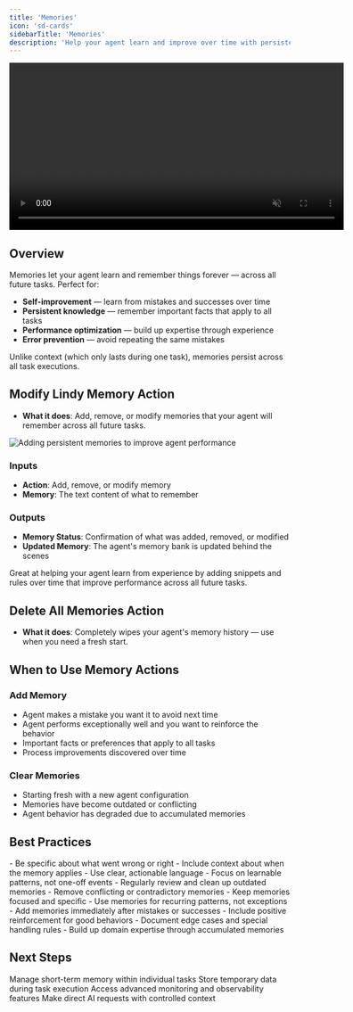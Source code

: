 ```yaml
---
title: 'Memories'
icon: 'sd-cards'
sidebarTitle: 'Memories'
description: 'Help your agent learn and improve over time with persistent memories that last across all tasks'
---
```


<div style={{ display: 'flex', justifyContent: 'center', margin: '2rem 0' }}>
  <div className="video-card">
    <video
      src="https://lindy-docs-content.nyc3.digitaloceanspaces.com/Human%20in%20Loop.mp4"
      width="600"
      autoPlay
      muted
      loop
      playsInline
      style={{ display: 'block', width: '100%', borderRadius: '16px' }}
    />
  </div>
</div>

## Overview

Memories let your agent learn and remember things forever — across all future tasks. Perfect for:

- **Self-improvement** — learn from mistakes and successes over time
- **Persistent knowledge** — remember important facts that apply to all tasks
- **Performance optimization** — build up expertise through experience
- **Error prevention** — avoid repeating the same mistakes

Unlike context (which only lasts during one task), memories persist across all task executions.

## Modify Lindy Memory Action

- **What it does**: Add, remove, or modify memories that your agent will remember across all future tasks.

<Frame>
  <img src="/lindy-brand-assets/modify-memory.png" alt="Adding persistent memories to improve agent performance" />
</Frame>

### Inputs
- **Action**: Add, remove, or modify memory
- **Memory**: The text content of what to remember

### Outputs
- **Memory Status**: Confirmation of what was added, removed, or modified
- **Updated Memory**: The agent's memory bank is updated behind the scenes

<Tip>
Great at helping your agent learn from experience by adding snippets and rules over time that improve performance across all future tasks.
</Tip>

## Delete All Memories Action

- **What it does**: Completely wipes your agent's memory history — use when you need a fresh start.

## When to Use Memory Actions

### Add Memory
- Agent makes a mistake you want it to avoid next time
- Agent performs exceptionally well and you want to reinforce the behavior
- Important facts or preferences that apply to all tasks
- Process improvements discovered over time

### Clear Memories
- Starting fresh with a new agent configuration
- Memories have become outdated or conflicting
- Agent behavior has degraded due to accumulated memories

## Best Practices

<AccordionGroup>
  <Accordion title="Effective Memory Creation">
    - Be specific about what went wrong or right
    - Include context about when the memory applies
    - Use clear, actionable language
    - Focus on learnable patterns, not one-off events
  </Accordion>

  <Accordion title="Memory Management">
    - Regularly review and clean up outdated memories
    - Remove conflicting or contradictory memories
    - Keep memories focused and specific
    - Use memories for recurring patterns, not exceptions
  </Accordion>

  <Accordion title="Learning Optimization">
    - Add memories immediately after mistakes or successes
    - Include positive reinforcement for good behaviors
    - Document edge cases and special handling rules
    - Build up domain expertise through accumulated memories
  </Accordion>
</AccordionGroup>

## Next Steps

<CardGroup cols={2}>
  <Card title="Context" icon="database" href="/skills/lindy-utilities/context">
    Manage short-term memory within individual tasks
  </Card>
  
  <Card title="Set Variables" icon="database" href="/skills/lindy-utilities/set-variables">
    Store temporary data during task execution
  </Card>
  
  <Card title="Observability" icon="magnifying-glass" href="/skills/lindy-utilities/observability">
    Access advanced monitoring and observability features
  </Card>
  
  <Card title="LLM Call" icon="database" href="/skills/lindy-utilities/llm-call">
    Make direct AI requests with controlled context
  </Card>
</CardGroup>
